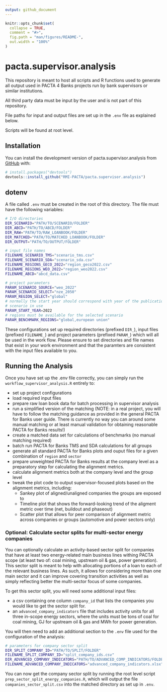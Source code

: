 ```yaml
---
output: github_document
---
```


<!-- README.md is generated from README.Rmd. Please edit that file -->

```r
knitr::opts_chunk$set(
  collapse = TRUE,
  comment = "#>",
  fig.path = "man/figures/README-",
  out.width = "100%"
)
```

# pacta.supervisor.analysis

<!-- badges: start -->
<!-- badges: end -->

This repository is meant to host all scripts and R functions used to generate
all output used in PACTA 4 Banks projects run by bank supervisors or similar
institutions.

All third party data must be input by the user and is not part of this repository.

File paths for input and output files are set up in the `.env` file as explained below.

Scripts will be found at root level.


## Installation

You can install the development version of pacta.supervisor.analysis from [GitHub](https://github.com/) with:

``` r
# install.packages("devtools")
devtools::install_github("RMI-PACTA/pacta.supervisor.analysis")
```

## dotenv

A file called `.env` must be created in the root of this directory.
The file must have the following variables:

``` bash
# I/O directories
DIR_SCENARIO="PATH/TO/SCENARIO/FOLDER"
DIR_ABCD="PATH/TO/ABCD/FOLDER"
DIR_RAW="PATH/TO/RAW_LOANBOOK/FOLDER"
DIR_MATCHED="PATH/TO/MATCHED_LOANBOOK/FOLDER"
DIR_OUTPUT="PATH/TO/OUTPUT/FOLDER"

# input file names
FILENAME_SCENARIO_TMS="scenario_tms.csv"
FILENAME_SCENARIO_SDA="scenario_sda.csv"
FILENAME_REGIONS_GECO_2022="region_geco2022.csv"
FILENAME_REGIONS_WEO_2022="region_weo2022.csv"
FILENAME_ABCD="abcd_data.csv"

# project parameters
PARAM_SCENARIO_SOURCE="weo_2022"
PARAM_SCENARIO_SELECT="nze_2050"
PARAM_REGION_SELECT="global"
# normally the start year should correspond with year of the publication of the
# scenario in use
PARAM_START_YEAR=2022
# regions must be available for the selected scenario
PARAM_BENCHMARK_REGIONS="global,european union"

```

These configurations set up required directories (prefixed `DIR_`), input files
(prefixed `FILENAME_`) and project parameters (prefixed `PARAM_`) which will all
be used in the work flow. Please ensure to set directories and file names that
exist in your work environment and that the paramters are consistent with the
input files available to you.

## Running the Analysis

Once you have set up the .env file correctly, you can simply run the
`workflow_supervisor_analysis.R` entirely to:

- set up project configurations
- load required input files
- prepare raw loan book data for batch processing in supervisor analysis
- run a simplified version of the matching (NOTE: in a real project, you will
have to follow the matching guidance as provided in the general PACTA for Banks
user guide. There is currently no way you can around some manual matching or at
least manual validation for obtaining reasonable PACTA for Banks results!)
- create a matched data set for calculations of benchmarks (no manual matching
required)
- batch run PACTA for Banks TMS and SDA calculations for all groups
- generate all standard PACTA for Banks plots and ouput files for a given
combination of `region` and `sector`
- prepare unweighted PACTA for Banks results at the company level as a
preparatory step for calculating the alignment metrics.
- calculate alignment metrics both at the company level and the group level
- tweak the plot code to output supervisor-focused plots based on the alignment
metrics, including:
  - Sankey plot of aligned/unaligned companies the groups are exposed to
  - Timeline plot that shows the forward-looking trend of the aligment metric
  over time (net, buildout and phaseout)
  - Scatter plot that allows for peer comparison of alignment metric across
  companies or groups (automotive and power sectors only)

### Optional: Calculate sector splits for multi-sector energy companies

You can optionally calculate an activity-based sector split for companies that
have at least two energy-related main business lines withing PACTA scope (at
least two of: coal mining, upstream oil & gas, power generation). This sector
split is meant to help with allocating portions of a loan to each of the
relevant business lines. As such, it allows for considering more than one main
sector and it can improve covering transition activities as well as simply
reflecting better the multi-sector focus of some companies.

To get this sector split, you will need some additional input files:

- a csv containing one column `company_id` that lists the companies you would
like to get the sector split for.
- an `advanced_company_indicators` file that includes activity units for all
three in-scope energy sectors, where the units must be tons of coal for coal
mining, GJ for upstream oil & gas and MWh for power generation.

You will then need to add an additional section to the `.env` file used for the
configuration of the analysis:

``` bash
# parameters for company sector split
DIR_SPLIT_COMPANY_ID="PATH/TO/SPLIT/FOLDER"
FILENAME_SPLIT_COMPANY_ID="split_company_ids.csv"
DIR_ADVANCED_COMPANY_INDICATORS="PATH/TO/ADVANCED_COMP_INDICATORS/FOLDER"
FILENAME_ADVANCED_COMPANY_INDICATORS="advanced_company_indicators.xlsx"

```

You can now get the company sector split by running the root level script
`prep_sector_split_energy_companies.R`, which will output the file
`companies_sector_split.csv` into the matched directory as set up in `.env`.
